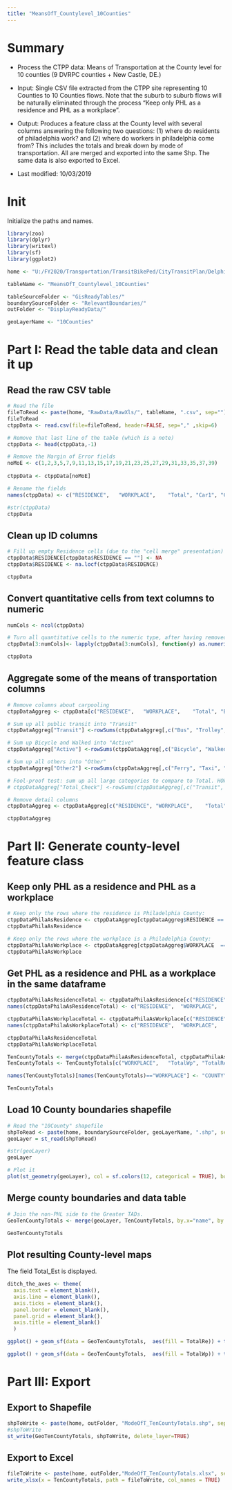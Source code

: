 ```yaml
---
title: "MeansOfT_Countylevel_10Counties"
---
```


# Summary

* Process the CTPP data: Means of Transportation at the County level for 10 counties (9 DVRPC counties + New Castle, DE.) 

* Input: Single CSV file extracted from the CTPP site representing 10 Counties to 10 Counties flows. Note that the suburb to suburb flows will be naturally eliminated through the process "Keep only PHL as a residence and PHL as a workplace".

* Output: Produces a feature class at the County level with several columns answering the following two questions: (1) where do residents of philadelphia work? and (2) where do workers in philadelphia come from? This includes the totals and break down by mode of transportation. All are merged and exported into the same Shp. The same data is also exported to Excel.

* Last modified: 10/03/2019

# Init

Initialize the paths and names. 

```r

library(zoo)
library(dplyr)
library(writexl) 
library(sf)
library(ggplot2)

home <- "U:/FY2020/Transportation/TransitBikePed/CityTransitPlan/Delphine_CityTransitPlan/CtppAnalysis/Data2ndPass/"

tableName <- "MeansOfT_Countylevel_10Counties"

tableSourceFolder <- "GisReadyTables/"
boundarySourceFolder <- "RelevantBoundaries/"
outFolder <- "DisplayReadyData/"

geoLayerName <- "10Counties"


```

# Part I: Read the table data and clean it up

## Read the raw CSV table

```r

# Read the file
fileToRead <- paste(home, "RawData/RawXls/", tableName, ".csv", sep="")
fileToRead
ctppData <- read.csv(file=fileToRead, header=FALSE, sep="," ,skip=6)

# Remove that last line of the table (which is a note)
ctppData <- head(ctppData,-1)

# Remove the Margin of Error fields
noMoE <- c(1,2,3,5,7,9,11,13,15,17,19,21,23,25,27,29,31,33,35,37,39)
  
ctppData <- ctppData[noMoE]

# Rename the fields
names(ctppData) <- c("RESIDENCE",	"WORKPLACE",	"Total", "Car1", "Car2", "Car3", "Car4","Car5", "Car6", "Bus", "Trolley",	"Subway",	"Rail",	"Ferry", "Bicycle", "Walked", "Taxi", "Motorcycle", "Other", "Home", "Auto")

#str(ctppData)
ctppData

```

## Clean up ID columns

```r

# Fill up empty Residence cells (due to the "cell merge" presentation) with last previous value
ctppData$RESIDENCE[ctppData$RESIDENCE == ""] <- NA
ctppData$RESIDENCE <- na.locf(ctppData$RESIDENCE)

ctppData

```

## Convert quantitative cells from text columns to numeric

``` r

numCols <- ncol(ctppData)

# Turn all quantitative cells to the numeric type, after having removed the potential comma. 
ctppData[3:numCols]<- lapply(ctppData[3:numCols], function(y) as.numeric(gsub(",", "", y)))

ctppData
```

## Aggregate some of the means of transportation columns

``` r

# Remove columns about carpooling
ctppDataAggreg <- ctppData[c("RESIDENCE",	"WORKPLACE",	"Total", "Bus", "Trolley",	"Subway",	"Rail",	"Ferry", "Bicycle", "Walked", "Taxi", "Motorcycle", "Other", "Home", "Auto")]

# Sum up all public transit into "Transit"
ctppDataAggreg["Transit"] <-rowSums(ctppDataAggreg[,c("Bus", "Trolley",	"Subway",	"Rail")])

# Sum up Bicycle and Walked into "Active"
ctppDataAggreg["Active"] <-rowSums(ctppDataAggreg[,c("Bicycle", "Walked")])

# Sum up all others into "Other"
ctppDataAggreg["Other2"] <-rowSums(ctppDataAggreg[,c("Ferry", "Taxi", "Motorcycle", "Other")])

# Fool-proof test: sum up all large categories to compare to Total. HOWEVER, note that they will not add up perfectly because of a cummulative rounding effect.
# ctppDataAggreg["Total_Check"] <-rowSums(ctppDataAggreg[,c("Transit", "Auto", "Active", "Home", "Other2")])

# Remove detail columns
ctppDataAggreg <- ctppDataAggreg[c("RESIDENCE",	"WORKPLACE",	"Total", "Transit", "Auto", "Active", "Home", "Other2", "Bus", "Trolley",	"Subway",	"Rail",	"Bicycle", "Walked")]

ctppDataAggreg

```

# Part II: Generate county-level feature class

## Keep only PHL as a residence and PHL as a workplace

```r

# Keep only the rows where the residence is Philadelphia County:
ctppDataPhilaAsResidence <- ctppDataAggreg[ctppDataAggreg$RESIDENCE == "Philadelphia County, Pennsylvania", ]
ctppDataPhilaAsResidence

# Keep only the rows where the workplace is a Philadelphia County:
ctppDataPhilaAsWorkplace <- ctppDataAggreg[ctppDataAggreg$WORKPLACE  == "Philadelphia County, Pennsylvania", ]
ctppDataPhilaAsWorkplace

```

## Get PHL as a residence and PHL as a workplace in the same dataframe

```r
ctppDataPhilaAsResidenceTotal <- ctppDataPhilaAsResidence[c("RESIDENCE",	"WORKPLACE",	"Total", "Transit", "Auto", "Active", "Home", "Other2")]
names(ctppDataPhilaAsResidenceTotal) <- c("RESIDENCE",	"WORKPLACE",	"TotalWp", "TransitWp", "AutoWp", "ActiveWp", "HomeWp", "OtherWp")

ctppDataPhilaAsWorkplaceTotal <- ctppDataPhilaAsWorkplace[c("RESIDENCE",	"WORKPLACE",	"Total", "Transit", "Auto", "Active", "Home", "Other2")]
names(ctppDataPhilaAsWorkplaceTotal) <- c("RESIDENCE",	"WORKPLACE",	"TotalRe", "TransitRe", "AutoRe", "ActiveRe", "HomeRe", "OtherRe")

ctppDataPhilaAsResidenceTotal
ctppDataPhilaAsWorkplaceTotal

TenCountyTotals <- merge(ctppDataPhilaAsResidenceTotal, ctppDataPhilaAsWorkplaceTotal, by.x="WORKPLACE", by.y="RESIDENCE")
TenCountyTotals <- TenCountyTotals[c("WORKPLACE",	"TotalWp", "TotalRe", "TransitWp", "TransitRe", "AutoWp", "AutoRe", "ActiveWp", "ActiveRe", "HomeWp", "HomeRe", "OtherWp", "OtherRe")]

names(TenCountyTotals)[names(TenCountyTotals)=="WORKPLACE"] <- "COUNTY"

TenCountyTotals

```

## Load 10 County boundaries shapefile

```r

# Read the "10County" shapefile
shpToRead <- paste(home, boundarySourceFolder, geoLayerName, ".shp", sep="")
geoLayer = st_read(shpToRead)

#str(geoLayer)
geoLayer

# Plot it
plot(st_geometry(geoLayer), col = sf.colors(12, categorical = TRUE), border = 'grey', axes = TRUE)
```


## Merge county boundaries and data table

```r

# Join the non-PHL side to the Greater TADs.
GeoTenCountyTotals <- merge(geoLayer, TenCountyTotals, by.x="name", by.y="COUNTY")

GeoTenCountyTotals
```


## Plot resulting County-level maps

The field Total_Est is displayed.

```r

ditch_the_axes <- theme(
  axis.text = element_blank(),
  axis.line = element_blank(),
  axis.ticks = element_blank(),
  panel.border = element_blank(),
  panel.grid = element_blank(),
  axis.title = element_blank()
  )

ggplot() + geom_sf(data = GeoTenCountyTotals,  aes(fill = TotalRe)) + theme_bw() + ditch_the_axes + scale_fill_gradient(low="#ccccff", high="#0000e6")

ggplot() + geom_sf(data = GeoTenCountyTotals,  aes(fill = TotalWp)) + theme_bw() + ditch_the_axes + scale_fill_gradient(low="#ccccff", high="#0000e6")

```

# Part III: Export
## Export to Shapefile

```r

shpToWrite <- paste(home, outFolder, "ModeOfT_TenCountyTotals.shp", sep="")
#shpToWrite
st_write(GeoTenCountyTotals, shpToWrite, delete_layer=TRUE)

```


## Export to Excel

```r

fileToWrite <- paste(home, outFolder,"ModeOfT_TenCountyTotals.xlsx", sep="")
write_xlsx(x = TenCountyTotals, path = fileToWrite, col_names = TRUE)

```
